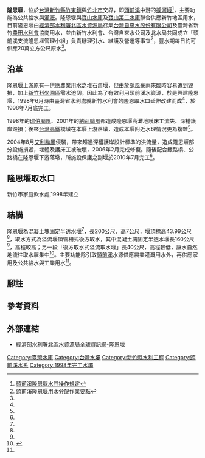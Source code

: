 {{Refimprove|time=2014-06-25T13:29:00+00:00}}
{{Infobox Dam
| name               = 隆恩堰
| official_name      = 隆恩堰
| image              = 
| image_size         = 
| image_caption      = 
| image_alt          = 
| location_map       = Taiwan
| location_map_width = 
| location_map_text  = 
| lat_d              = 24
| lat_m              = 47
| lat_s              = 50
| lat_NS             = N
| long_d             = 121
| long_m             = 02
| long_s             = 10
| long_EW            = E
| coordinates_type   = type:landmark
| coordinates_display= inline,title
| coordinates_ref    = 
|crosses             = 
| spillways          = 
| spillway_type      = Gated overflow, service 
| spillway_capacity  = 
|reservoir           = 隆恩堰
| status             = O
|country             ={{ROC}}
|locale              = [[新竹縣|新竹縣]][[竹東鎮|竹東鎮]]與[[竹北市|竹北市]]
|constructor         = [[台灣省政府|台灣省政府]]水利局
|owner               = [[經濟部水利署|經濟部水利署]]
|developer           = [[台灣省政府|台灣省政府]]水利局
|maint               = [[經濟部水利署北區水資源局|經濟部水利署北區水資源局]]
|type                = 混凝土柱半透水攔河堰
|length              ={{convert|160|m|ft|0|abbr=off}}
|height              ={{convert|14|m|ft|0|abbr=off}}
|width               ={{convert|20|m|ft|0|abbr=off}}
|volume              = N/A
|began               = 1997年1月
|open                = 1998年
|cost                = [[新台幣|新台幣]]2.3億元
|reservoir_capacity  = N/A
|active_capacity     = 
|reservoir_catchment = {{convert|490|km2|sqmi|0|abbr=off}}
|reservoir_surface   = 11.395[[公頃|公頃]]
|reservoir_elevation = {{convert|43.99|m|ft|0|abbr=off}}
|reservoir_max_depth = 
|bridge_carries      = 無
|bridge_width        =
|bridge_clearance    =
|bridge_traffic      =
|bridge_toll         = 
|bridge_id           =
|map_cue             =
|map_image_full      =
|map_text            =
|turbines            = 
|hydraulic_head      = 
|installed_capacity  = 
|max_planned_cap     = 
|capacity_factor     = 
|average_annual_gen  = 
|net_generation      = 
| website            = 
| as_of              = 2013年12月
}}
'''隆恩堰'''，位於[[台灣|台灣]][[新竹縣|新竹縣]][[竹東鎮|竹東鎮]]與[[竹北市|竹北市]]交界，即[[頭前溪|頭前溪]]中游的[[攔河堰|攔河堰]]<ref name="頭前溪隆恩堰水門操作規定">[http://wralaw.wra.gov.tw/wralawgip/cp.jsp?displayLaw=true&lawId=8a8a852d202562cd012025786e31000a 頭前溪隆恩堰水門操作規定]</ref>，主要功能為公共給水與[[灌溉|灌溉]]。隆恩堰與[[寶山水庫|寶山水庫]]及[[寶山第二水庫|寶山第二水庫]]聯合供應新竹地區用水，目前隆恩堰由[[經濟部水利署北區水資源局|經濟部水利署北區水資源局]]召集[[台灣自來水股份有限公司|台灣自來水股份有限公司]]及臺灣省新竹[[農田水利會|農田水利會]]協商用水，並由新竹水利會、台灣自來水公司及北水局共同成立「頭前溪支流隆恩堰管理小組」負責辦理引水、維護及營運等事宜<ref>[http://wralaw.wra.gov.tw/wralawgip/cp.jsp?lawId=402886812e21f5fb012e32591e640483 頭前溪隆恩堰用水分配作業要點]</ref>，豐水期每日約可供應20萬立方公尺原水<ref name="張炎銘"/>。

==沿革==
隆恩堰上游原有一供應農業用水之堆石舊堰，但由於[[颱風|颱風]]豪雨來臨時容易遭到毀損，加上[[新竹科學園區|新竹科學園區]]需水迫切。因此為了有效利用頭前溪水資源，於是興建隆恩堰，1998年6月時由臺灣省水利處就新竹水利會的隆恩取水口延伸改建而成<ref name="張炎銘"/>，於1998年7月底完工。

1998年的[[颱風謝柏_(1998年)|瑞伯颱風]]、2001年的[[颱風百合_(2001年)|納莉颱風]]都造成隆恩堰高灘地護床工流失、深槽護岸毀損；後來[[台灣高鐵|台灣高鐵]]橋墩在本堰上游落墩，造成本堰附近水理情況更為複雜<ref name="張炎銘"/>。

2004年8月[[颱風艾利_(2004年)|艾利颱風]]侵襲，帶來超過深槽護岸設計標準的洪流量，造成隆恩堰部分設施損毀，堰體及護床工被破壞，2006年2月完成修復。隨後配合鐵路橋、公路橋在隆恩堰下游落墩，所施設保護之副堰於2010年7月完工<ref name="張炎銘"/>。

== 隆恩堰取水口==
新竹市家庭飲水處,1998年建立
==結構==
隆恩堰為混凝土塊固定半透水堰<ref name="頭前溪隆恩堰水門操作規定"/>，長200公尺、高7公尺，堰頂標高43.99公尺<ref name="頭前溪隆恩堰水門操作規定"/>，取水方式為溢流堰頂管柵式後方取水，其中混凝土塊固定半透水堰長160公尺<ref name="頭前溪隆恩堰水門操作規定"/>，高程較高；另一段「後方取水式溢流取水堰」長40公尺，高程較低，讓水自然地流往取水堰集中<ref name="張炎銘">{{cite web|language=zh-tw|url=http://epaper.wra.gov.tw/Article_Detail.aspx?s=02886F1A9AA855E0|title=2006年2月－隆恩堰復建完成 |author=張炎銘|publisher=水利署電子報|date=|accessdate=2014-05-29}}</ref>。主要功能除引取[[頭前溪|頭前溪]]水源供應農業灌溉用水外，再供應家用及公共給水與工業用水<ref name="張炎銘"/>。

==腳註==
{{reflist}}

==參考資料==

==外部連結==
*[https://www.wranb.gov.tw/3452/3475/26113/隆恩堰/ 經濟部水利署北區水資源局全球資訊網-隆恩堰]

{{台灣水庫}}

[[Category:臺灣水庫|Category:臺灣水庫]]
[[Category:台灣水壩|Category:台灣水壩]]
[[Category:新竹縣水利工程|Category:新竹縣水利工程]]
[[Category:頭前溪水系|Category:頭前溪水系]]
[[Category:1998年完工水壩|Category:1998年完工水壩]]
